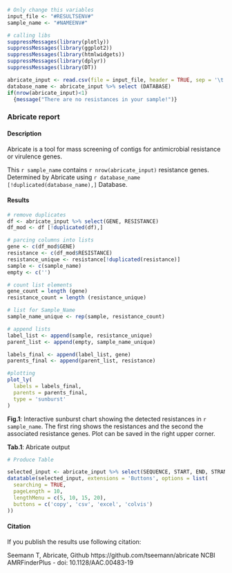 <!-- Report template, please replace {TOOL}  -->

```r
# Only change this variables
input_file <- "#RESULTSENV#"
sample_name <- "#NAMEENV#"

# calling libs
suppressMessages(library(plotly))
suppressMessages(library(ggplot2))
suppressMessages(library(htmlwidgets))
suppressMessages(library(dplyr))
suppressMessages(library(DT))

abricate_input <- read.csv(file = input_file, header = TRUE, sep = '\t', check.names=FALSE)
database_name <- abricate_input %>% select (DATABASE)
if(nrow(abricate_input)<1)
  {message("There are no resistances in your sample!")}
```

### Abricate report

#### Description

Abricate is a tool for mass screening of contigs for antimicrobial resistance or virulence genes.

This `r sample_name` contains `r nrow(abricate_input)` resistance genes. 
Determined by Abricate using `r database_name [!duplicated(database_name),]` Database. 

#### Results
<!-- simple table, #RESULTSENV# will be replaced via nextflow process -->
```r

# remove duplicates
df <- abricate_input %>% select(GENE, RESISTANCE)
df_mod <- df [!duplicated(df),]

# parcing columns into lists
gene <- c(df_mod$GENE)
resistance <- c(df_mod$RESISTANCE)
resistance_unique <- resistance[!duplicated(resistance)]
sample <- c(sample_name)
empty <- c('')

# count list elements
gene_count = length (gene)
resistance_count = length (resistance_unique)

# list for Sample_Name
sample_name_unique <- rep(sample, resistance_count)

# append lists
label_list <- append(sample, resistance_unique)
parent_list <- append(empty, sample_name_unique)

labels_final <- append(label_list, gene)
parents_final <- append(parent_list, resistance)

#plotting
plot_ly(
  labels = labels_final,
  parents = parents_final,
  type = 'sunburst'
)
```
**Fig.1**: Interactive sunburst chart showing the detected resistances in `r sample_name`. The first ring shows the resistances and the second the associated resistance genes. Plot can be saved in the right upper corner.

**Tab.1**: Abricate output 
```r
# Produce Table

selected_input <- abricate_input %>% select(SEQUENCE, START, END, STRAND, GENE, ACCESSION, PRODUCT, RESISTANCE)
datatable(selected_input, extensions = 'Buttons', options = list(
  searching = TRUE,
  pageLength = 10,
  lengthMenu = c(5, 10, 15, 20),
  buttons = c('copy', 'csv', 'excel', 'colvis')
))
```

#### Citation
If you publish the results use following citation:

Seemann T, Abricate, Github https://github.com/tseemann/abricate
NCBI AMRFinderPlus - doi: 10.1128/AAC.00483-19

